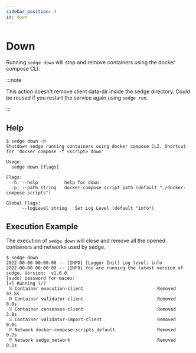 ```yaml
---
sidebar_position: 4
id: down
---
```


# Down

Running `sedge down` will stop and remove containers using the docker compose CLI.

:::note

This action doesn't remove client data-dir inside the sedge directory. Could be reused if you restart the service again
using `sedge run`.

:::

## Help

```
$ sedge down -h
Shutdown sedge running containers using docker compose CLI. Shortcut for 'docker compose -f <script> down'

Usage:
  sedge down [flags]

Flags:
  -h, --help          help for down
  -p, --path string   docker-compose script path (default "./docker-compose-scripts")

Global Flags:
      --logLevel string   Set Log Level (default "info")
```

## Execution Example

The execution of `sedge down` will close and remove all the opened containers and networks used by sedge.

```
$ sedge down
2022-00-00 00:00:00 -- [INFO] [Logger Init] Log level: info
2022-00-00 00:00:00 -- [INFO] You are running the latest version of sedge. Version:  v1.6.0
[sudo] password for maceo:
[+] Running 7/7
 ⠿ Container execution-client                            Removed                                                                 93.8s
 ⠿ Container validator-client                            Removed                                                                  0.0s
 ⠿ Container consensus-client                            Removed                                                                  3.8s
 ⠿ Container validator-import-client                     Removed                                                                  0.0s
 ⠿ Network docker-compose-scripts_default                Removed                                                                  0.2s
 ⠿ Network sedge_network                                 Removed                                                                  0.1s
```